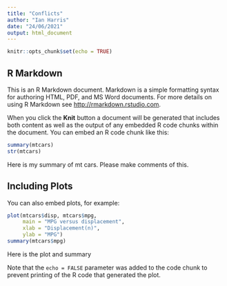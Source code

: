 ```yaml
---
title: "Conflicts"
author: "Ian Harris"
date: "24/06/2021"
output: html_document
---
```


```r
knitr::opts_chunk$set(echo = TRUE)
```

## R Markdown

This is an R Markdown document. Markdown is a simple formatting syntax for authoring HTML, PDF, and MS Word documents. For more details on using R Markdown see <http://rmarkdown.rstudio.com>.

When you click the **Knit** button a document will be generated that includes both content as well as the output of any embedded R code chunks within the document. You can embed an R code chunk like this:

```r
summary(mtcars)
str(mtcars)
```
Here is my summary of mt cars. Please make comments of this.

## Including Plots

You can also embed plots, for example:

```r
plot(mtcars$disp, mtcars$mpg, 
     main = "MPG versus displacement", 
     xlab = "Displacement(n)", 
     ylab = "MPG")
summary(mtcars$mpg)
```
Here is the plot and summary


Note that the `echo = FALSE` parameter was added to the code chunk to prevent printing of the R code that generated the plot.
